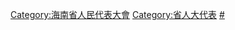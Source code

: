 [[Category:海南省人民代表大會|Category:海南省人民代表大會]]
[[Category:省人大代表|Category:省人大代表]]
[[Category:海南省各级人大代表|#]]